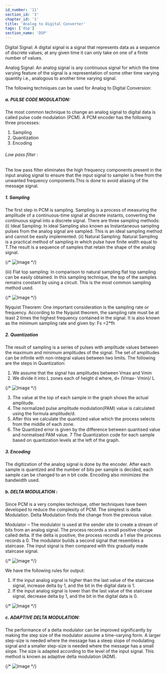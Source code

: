 ```yaml
---
id_number: '11'
section_id: '3'
chapter_id: '1'
title: 'Analog to Digital Converter'
tags: ['dsp']
section_name: 'DSP'
---
```


Digital Signal: A digital signal is a signal that represents data as a sequence of discrete values; at any given time it can only take on one of a finite number of values.

Analog Signal: An analog signal is any continuous signal for which the time varying feature of the signal is a representation of some other time varying quantity i.e., analogous to another time varying signal.

The following techniques can be used for Analog to Digital Conversion:

##### a. PULSE CODE MODULATION:
The most common technique to change an analog signal to digital data is called pulse code modulation (PCM). A PCM encoder has the following three processes:

1. Sampling
2. Quantization
3. Encoding

###### Low pass filter :
The low pass filter eliminates the high frequency components present in the input analog signal to ensure that the input signal to sampler is free from the unwanted frequency components.This is done to avoid aliasing of the message signal.

##### 1. Sampling 
The first step in PCM is sampling. Sampling is a process of measuring the amplitude of a continuous-time signal at discrete instants, converting the continuous signal into a discrete signal. There are three sampling methods:
(i) Ideal Sampling: In ideal Sampling also known as Instantaneous sampling pulses from the analog signal are sampled. This is an ideal sampling method and cannot be easily implemented.
(ii) Natural Sampling: Natural Sampling is a practical method of sampling in which pulse have finite width equal to T.The result is a sequence of samples that retain the shape of the analog signal.

{/* ![Image](/images/posts/dsp/n5.jpg "") */}

(iii) Flat top sampling: In comparison to natural sampling flat top sampling can be easily obtained. In this sampling technique, the top of the samples remains constant by using a circuit. This is the most common sampling method used.

{/* ![Image](/images/posts/dsp/n3.jpg "") */}

Nyquist Theorem:
One important consideration is the sampling rate or frequency. According to the Nyquist theorem, the sampling rate must be at least 2 times the highest frequency contained in the signal. It is also known as the minimum sampling rate and given by:
Fs =2*fh

##### 2. Quantization 
The result of sampling is a series of pulses with amplitude values between the maximum and minimum amplitudes of the signal. The set of amplitudes can be infinite with non-integral values between two limits.
The following are the steps in Quantization:

1. We assume that the signal has amplitudes between Vmax and Vmin
2. We divide it into L zones each of height d where,
d= (Vmax- Vmin)/ L

{/* ![Image](/images/posts/dsp/DigitalElect1.png "") */}

3. The value at the top of each sample in the graph shows the actual amplitude.
4. The normalized pulse amplitude modulation(PAM) value is calculated using the formula amplitude/d.
5. After this we calculate the quantized value which the process selects from the middle of each zone.
6. The Quantized error is given by the difference between quantised value and normalised PAM value.
7 The Quantization code for each sample based on quantization levels at the left of the graph.
##### 3. Encoding
The digitization of the analog signal is done by the encoder. After each sample is quantized and the number of bits per sample is decided, each sample can be changed to an n bit code. Encoding also minimizes the bandwidth used.
##### b. DELTA MODULATION :
Since PCM is a very complex technique, other techniques have been developed to reduce the complexity of PCM. The simplest is delta Modulation. Delta Modulation finds the change from the previous value.

Modulator – The modulator is used at the sender site to create a stream of bits from an analog signal. The process records a small positive change called delta. If the delta is positive, the process records a 1 else the process records a 0. The modulator builds a second signal that resembles a staircase. The input signal is then compared with this gradually made staircase signal.

{/* ![Image](/images/posts/dsp/DigitalElect.png "") */}

We have the following rules for output:

1. If the input analog signal is higher than the last value of the staircase signal, increase delta by 1, and the bit in the digital data is 1.
2. If the input analog signal is lower than the last value of the staircase signal, decrease delta by 1, and the bit in the digital data is 0.

{/* ![Image](/images/posts/dsp/n2.jpg "") */}

##### c. ADAPTIVE DELTA MODULATION:
The performance of a delta modulator can be improved significantly by making the step size of the modulator assume a time-varying form. A larger step-size is needed where the message has a steep slope of modulating signal and a smaller step-size is needed where the message has a small slope. The size is adapted according to the level of the input signal. This method is known as adaptive delta modulation (ADM).

{/* ![Image](/images/posts/dsp/n1.jpg "") */}

